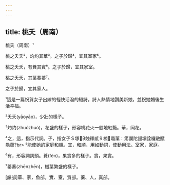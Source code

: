 ```yaml
---
---
---
```

title: 桃夭（周南）
---




桃夭（周南）¹

桃之夭夭²，灼灼其華³。之子於歸⁴，宜其室家⁵。

桃之夭夭，有蕡其實⁶。之子於歸，宜其家室。

桃之夭夭，其葉蓁蓁⁷。

之子於歸，宜其家人。

¹這是一篇祝賀女子出嫁的輕快活潑的短詩。詩人熱情地讚美新娘，並祝她婚後生活幸福。

²夭夭(yāoyāo)，少壯的樣子。

³灼灼(zhuózhuó)，花盛的樣子，形容桃花火一般地紅豔。華，同花。

⁴之，這，指示代詞。子，指女子Ｓ塚蝕釋貳９椋黽蕖：笫讕陀謾壩詮欏敝賦黽蕖?br> ⁵能使她的家庭和順。宜，和順，用如動詞，使動用法。室家，家庭。

⁶有，形容詞詞頭。蕡(fén)，果實多的樣子。實，果實。

⁷蓁蓁(zhēnzhēn)，樹葉繁盛的樣子。

[韻部]華、家，魚部。實、室，質部。蓁、人，真部。